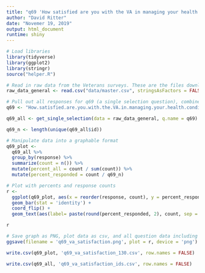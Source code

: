 ```yaml
---
title: "q69 'How satisfied are you with the VA in managing your health condition?' (Veterans)"
author: "David Ritter"
date: "Novemer 19, 2019"
output: html_document
runtime: shiny
---
```


```r
# Load libraries
library(tidyverse)
library(ggplot2)
library(stringr)
source("helper.R")
```

```r
# Read in raw data from the Veterans surveys. These are the files downloaded from survey monkey saved as a .csv
raw_data_general <- read.csv("data/master.csv", stringsAsFactors = FALSE)
```

```r
# Pull out all responses for q69 (a single selection question), combine, then determine 'question n'
q69 <- "How.satisfied.are.you.with.the.VA.in.managing.your.health.condition."

q69_all <- get_single_selection(data = raw_data_general, q.name = q69)

q69_n <- length(unique(q69_all$id))
```

```r
# Manipulate data into a graphable format
q69_plot <- 
  q69_all %>%
  group_by(response) %>%
  summarize(count = n()) %>%
  mutate(percent_all = count / sum(count)) %>%
  mutate(percent_responded = count / q69_n)
```

```r
# Plot with percents and response counts
r <- 
  ggplot(q69_plot, aes(x = reorder(response, count), y = percent_responded)) +
  geom_bar(stat = 'identity') +
  coord_flip() +
  geom_text(aes(label= paste(round(percent_responded, 2), count, sep = "***")))

r
```

```r
# Save graph as PNG, plot data as csv, and all question data including response IDs as csv (save question n and N at end of plot file as "_x.x")
ggsave(filename = 'q69_va_satisfaction.png', plot = r, device = 'png')

write.csv(q69_plot, 'q69_va_satisfaction_130.csv', row.names = FALSE)

write.csv(q69_all, 'q69_va_satisfaction_ids.csv', row.names = FALSE)
```